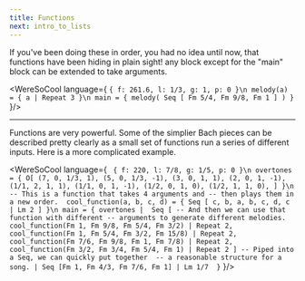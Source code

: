 ```yaml
---
title: Functions
next: intro_to_lists
---
```


If you've been doing these in order, you had no idea until
now, that functions have been hiding in plain sight!
any block except for the "main" block can be extended to 
take arguments. 

<WereSoCool language={
`{ f: 261.6, l: 1/3, g: 1, p: 0 }\n
melody(a) = {
  a | Repeat 3
}\n
main = {
  melody(
    Seq [
      Fm 5/4, Fm 9/8, Fm 1
    ]
  )
}`
}/>

---

Functions are very powerful. Some of the simplier Bach pieces can be described pretty clearly as a small set of functions run 
a series of different inputs. Here is a more complicated example.


<WereSoCool language={
`
{ f: 220, l: 7/8, g: 1/5, p: 0 }\n
overtones = {
  O[
    (7, 0, 1/3, 1),
    (5, 0, 1/3, -1),
    (3, 0, 1, 1),
    (2, 0, 1, -1),
    (1/1, 2, 1, 1),
    (1/1, 0, 1, -1),
    (1/2, 0, 1, 0),
    (1/2, 1, 1, 0),
  ]
}\n
-- This is a function that takes 4 arguments and
-- then plays them in a new order. 
cool_function(a, b, c, d) = {
  Seq [
    c, b, a, b, c, d, c | Lm 2
  ]
}\n
main = {
  overtones | 
  Seq [
    -- And then we can use that function with different
    -- arguments to generate different melodies. 
    cool_function(Fm 1, Fm 9/8, Fm 5/4, Fm 3/2) | Repeat 2, 
    cool_function(Fm 1, Fm 5/4, Fm 3/2, Fm 15/8) | Repeat 2,
    cool_function(Fm 7/6, Fm 9/8, Fm 1, Fm 7/8) | Repeat 2,
    cool_function(Fm 3/2, Fm 3/4, Fm 5/4, Fm 1) | Repeat 2
  ]
  -- Piped into a Seq, we can quickly put together 
  -- a reasonable structure for a song.
  | Seq [Fm 1, Fm 4/3, Fm 7/6, Fm 1]
  | Lm 1/7 
}`
}/>


